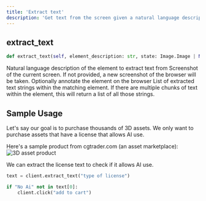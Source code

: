 ```yaml
---
title: 'Extract text'
description: 'Get text from the screen given a natural language description.'
---
```


## extract_text
```python
def extract_text(self, element_description: str, state: Image.Image | None = None, annotate: bool = True) -> list[str]:
```

<ParamField path="element_description" type="string" required>
  Natural language description of the element to extract text from
</ParamField>

<ParamField path="state" type="Image.Image">
  Screenshot of the current screen. If not provided, a new screenshot of the browser will be taken.
</ParamField>

<ParamField path="annotate" type="boolean" default="True">
  Optionally annotate the element on the browser
</ParamField>

<ResponseField name="return" type="list[str]">
  List of extracted text strings within the matching element. 
  If there are multiple chunks of text within the element, this will return a list of all those strings.
</ResponseField>

## Sample Usage
Let's say our goal is to purchase thousands of 3D assets. 
We only want to purchase assets that have a license that allows AI use. 

Here's a sample product from cgtrader.com (an asset marketplace):
![3D asset product](/images/airplane_asset.png)


We can extract the license text to check if it allows AI use.
```python
text = client.extract_text("type of license")

if "No Ai" not in text[0]:
    client.click("add to cart")
```

